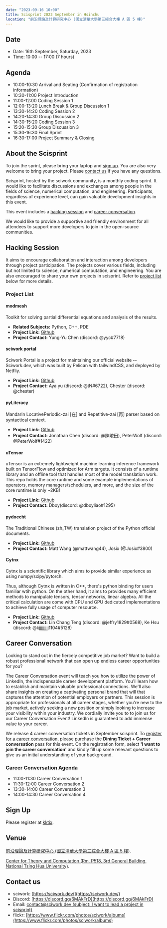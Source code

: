 ```yaml
---
date: "2023-09-16 10:00"
title: Scisprint 2023 September in Hsinchu
location: "前沿理論及計算研究中心 (國立清華大學第三綜合大樓 A 區 5 樓)"
---
```


## Date

- Date: 16th September, Saturday, 2023
- Time: 10:00 -- 17:00 (7 hours)

## Agenda

- 10:00-10:30 Arrival and Seating (Confirmation of registration
  information)
- 10:30-11:00 Project Introduction
- 11:00-12:00 Coding Session 1
- 12:00-13:20 Lunch Break & Group Discussion 1
- 13:30-14:20 Coding Session 2
- 14:20-14:30 Group Discussion 2
- 14:30-15:20 Coding Session 3
- 15:20-15:30 Group Discussion 3
- 15:30-16:30 Final Sprint
- 16:30-17:00 Project Summary & Closing

## About the Scisprint

To join the sprint, please bring your laptop and [sign up](#sign-up).
You are also very welcome to bring your project. Please [contact
us](#contact-us) if you have any questions.

Scisprint, hosted by the sciwork community, is a monthly coding sprint.
It would like to facilitate discussions and exchanges among people in
the fields of science, numerical computation, and engineering.
Participants, regardless of experience level, can gain valuable
development insights in this event.

This event includes a [hacking session](#hacking-session) and [career
conversation](#career-conversation).

We would like to provide a supportive and friendly environment for all
attendees to support more developers to join in the open-source
communities.

## Hacking Session

It aims to encourage collaboration and interaction among developers
through project participation. The projects cover various fields,
including but not limited to science, numerical computation, and
engineering. You are also encouraged to share your own projects in
scisprint. Refer to [project list](#project-list) below for more
details.

### Project List

#### modmesh

Toolkit for solving partial differential equations and analysis of the
results.

- **Related Subjects:** Python, C++, PDE
- **Project Link:** [Github](https://github.com/solvcon/modmesh)
- **Project Contact:** Yung-Yu Chen (discord: \@yyc#7718)

#### sciwork portal

Sciwork Portal is a project for maintaining our official website --
Sciwork.dev, which was built by Pelican with tailwindCSS, and deployed
by Netfliy.

- **Project Link:** [Github](https://github.com/sciwork/swportal)
- **Project Contact:** Aya yu (discord: \@tN#6722), Chester (discord:
  \@chester)

#### pyLiteracy

Mandarin LocativePeriodic-zai \[在\] and Repetitive-zai \[再\] parser
based on syntactical context.

- **Project Link:**
  [Github](https://github.com/Chenct-jonathan/Loc_zai_and_Rep_zai_parser)
- **Project Contact:** Jonathan Chen (discord: \@陳畯田), PeterWolf
  (discord: \@PeterWolf#1422)

#### uTensor

uTensor is an extremely lightweight machine learning inference framework
built on TensorFlow and optimized for Arm targets. It consists of a
runtime library and an offline tool that handles most of the model
translation work. This repo holds the core runtime and some example
implementations of operators, memory managers/schedulers, and more, and
the size of the core runtime is only \~2KB!

- **Project Link:** [Github](https://github.com/uTensor/uTensor)
- **Project Contact:** Dboy(discord: \@dboyliao#1295)

#### pydoccht

The Traditional Chinese (zh_TW) translation project of the Python
official documents.

- **Project Link:**
  [Github](https://github.com/python/python-docs-zh-tw)
- **Project Contact:** Matt Wang (@mattwang44), Josix (@Josix#3800)

#### Cytnx

Cytnx is a scientific library which aims to provide similar experience
as using numpy/scipy/pytorch.

Thus, although Cytnx is written in C++, there\'s python binding for
users familiar wtih python. On the other hand, it aims to provides many
efficient methods to manipulate tensors, tensor networks, linear
algebra. All the critical calculation are come with CPU and GPU
dedicated implementations to achieve fully usage of computer resource.

- **Project Link:** [Github](https://github.com/Cytnx-dev/Cytnx)
- **Project Contact:** Lin Chang Teng (discord: \@jeffry1829#0568), Ke
  Hsu (discord: \@kjjjjjjjjj1104#5128)

## Career Conversation

Looking to stand out in the fiercely competitive job market? Want to
build a robust professional network that can open up endless career
opportunities for you?

The Career Conversation event will teach you how to utilize the power of
LinkedIn, the indispensable career development platform. You\'ll learn
how to establish and maintain valuable professional connections. We\'ll
also share insights on creating a captivating personal brand that will
that captures the attention of potential employers or partners. This
session is appropriate for professionals at all career stages, whether
you\'re new to the job market, actively seeking a new position or simply
looking to increase your visibility within your industry. We cordially
invite you to to join us for our Career Conversation Event! LinkedIn is
guaranteed to add immense value to your career.

We release 4 career conversation tickets in September scisprint. To
[register for a career conversation](#sign-up), please purchase the
**Dining Ticket + Career conversation** pass for this event. On the
registration form, select **\'I want to join the career conversation\'**
and kindly fill up some relevant questions to give us an initial
understanding of your background.

### Career Conversation Agenda

- 11:00-11:30 Career Conversation 1
- 11:30-12:00 Career Conversation 2
- 13:30-14:00 Career Conversation 3
- 14:00-14:30 Career Conversation 4

## Sign Up

Please register at
[kktix](https://sciwork.kktix.cc/events/scisprint-202309-hsinchu).

## Venue

[前沿理論及計算研究中心 (國立清華大學第三綜合大樓 A 區 5
樓)](https://goo.gl/maps/EH2wWtkLQ8qLWd669).

[Center for Theory and Computation (Rm. P518, 3rd General Building,
National Tsing Hua University)](https://goo.gl/maps/4i2K2XvJqw2J42pv5).

<Map src="https://www.google.com/maps/embed?pb=!1m18!1m12!1m3!1d28976.98152829823!2d120.96353258312313!3d24.79125198152699!2m3!1f0!2f0!3f0!3m2!1i1024!2i768!4f13.1!3m3!1m2!1s0x3468360c81cfffe3%3A0xd7d529328f01b825!2z5ZyL56uL5riF6I-v5aSn5a2456ys5LiJ57ac5ZCI5aSn5qiT!5e0!3m2!1szh-TW!2stw!4v1662888048158!5m2!1szh-TW!2stw" />

## Contact us

- sciwork: [https://sciwork.dev/](https://sciwork.dev/)
- Discord: [https://discord.gg/6MAkFrD](https://discord.gg/6MAkFrD)
- Email: [contact@sciwork.dev (subject: I want to lead a project in
  scisprint)](mailto:contact@sciwork.dev?subject=[sciwork]%20I%20want%20to%20lead%20a%20project%20in%20scisprint)
- flickr: [https://www.flickr.com/photos/sciwork/albums](https://www.flickr.com/photos/sciwork/albums)
